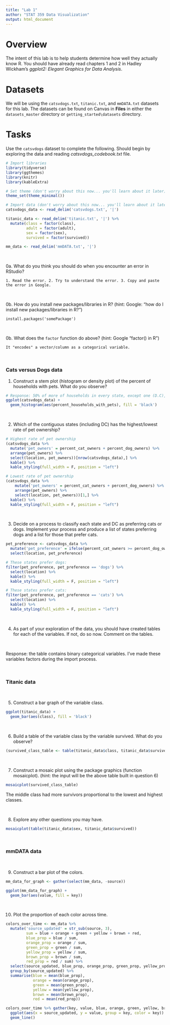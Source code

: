 ```yaml
---
title: "Lab 1"
author: "STAT 359 Data Visualization"
output: html_document
---
```


# Overview

The intent of this lab is to help students determine how well they actually know R. You should have already read chapters 1 and 2 in Hadley Wickham's *ggplot2: Elegant Graphics for Data Analysis*.

# Datasets 

We will be using the `catsvdogs.txt`, `titanic.txt`, and `mmDATA.txt` datasets for this lab. The datasets can be found on Canvas in **Files** in either the `datasets_master` directory or `getting_started\datasets` directory. 

# Tasks

Use the `catsvdogs` dataset to complete the following. Should begin by exploring the data and reading *catsvdogs_codebook.txt* file.
  
```r
# Import libraries
library(tidyverse)
library(ggthemes)
library(knitr)
library(kableExtra)

# Set theme (don't worry about this now... you'll learn about it later)
theme_set(theme_minimal())

# Import data (don't worry about this now... you'll learn about it later)
catsvdogs_data <- read_delim('catsvdogs.txt', '|')

titanic_data <- read_delim('titanic.txt', '|') %>% 
  mutate(class = factor(class),
         adult = factor(adult),
         sex = factor(sex),
         survived = factor(survived))

mm_data <- read_delim('mmDATA.txt', '|')
```

<br>

0a. What do you think you should do when you encounter an error in RStudio? 

`1. Read the error. 2. Try to understand the error. 3. Copy and paste the error in Google.`

<br>

0b. How do you install new packages/libraries in R? (hint: Google: "how do I install new packages/libraries in R?")

`install.packages('somePackage')`

<br>

0b. What does the `factor` function do above? (hint: Google "factor() in R")

`It "encodes" a vector/column as a categorical variable.`

<br>

### Cats versus Dogs data

1. Construct a stem plot (histogram or density plot) of the percent of households with pets. What do you observe?

```r
# Response: 50% of more of households in every state, except one (D.C), have pets
ggplot(catsvdogs_data) +
  geom_histogram(aes(percent_households_with_pets), fill = 'black')
```

<br>

2.  Which of the contiguous states (including DC) has the highest/lowest rate of pet ownership?

```r
# Highest rate of pet ownership
(catsvdogs_data %>% 
  mutate('pet_owners' = percent_cat_owners + percent_dog_owners) %>% 
  arrange(pet_owners) %>% 
  select(location, pet_owners))[nrow(catsvdogs_data),] %>% 
  kable() %>% 
  kable_styling(full_width = F, position = "left")

# Lowest rate of pet ownership
(catsvdogs_data %>% 
    mutate('pet_owners' = percent_cat_owners + percent_dog_owners) %>% 
    arrange(pet_owners) %>% 
    select(location, pet_owners))[1,] %>% 
  kable() %>% 
  kable_styling(full_width = F, position = "left")
```

<br>

3. Decide on a process to classify each state and DC as preferring cats or dogs. Implement your process and produce a list of states preferring dogs and a list for those that prefer cats.

```r
pet_preference <- catsvdogs_data %>% 
  mutate('pet_preference' = ifelse(percent_cat_owners >= percent_dog_owners, 'cats', 'dogs')) %>% 
  select(location, pet_preference)

# These states prefer dogs:
filter(pet_preference, pet_preference == 'dogs') %>% 
  select(location) %>% 
  kable() %>% 
  kable_styling(full_width = F, position = "left")

# These states prefer cats:
filter(pet_preference, pet_preference == 'cats') %>% 
  select(location) %>% 
  kable() %>% 
  kable_styling(full_width = F, position = "left")
```

<br>

4. As part of your exploration of the data, you should have created tables for each of the variables. If not, do so now. Comment on the tables.

<br>

Response: the table contains binary categorical variables. I've made these variables factors during the import process.

<br>

### Titanic data

<br>

5. Construct a bar graph of the variable class.

```r
ggplot(titanic_data) + 
  geom_bar(aes(class), fill = 'black')
```

<br>

6. Build a table of the variable class by the variable survived. What do you observe?

```r
(survived_class_table <- table(titanic_data$class, titanic_data$survived))
```

<br>

7. Construct a mosaic plot using the package graphics (function mosaicplot). (hint: the input will be the above table built in question 6)

```r
mosaicplot(survived_class_table)
```

The middle class had more survivors proportional to the lowest and highest classes.

<br>

8. Explore any other questions you may have.

```r
mosaicplot(table(titanic_data$sex, titanic_data$survived))
```

<br>

### mmDATA data

<br>

9. Construct a bar plot of the colors.

```r
mm_data_for_graph <- gather(select(mm_data, -source))

ggplot(mm_data_for_graph) +
  geom_bar(aes(value, fill = key))
```

<br>

10. Plot the proportion of each color across time.

```r
colors_over_time <- mm_data %>% 
  mutate('source_updated' = str_sub(source, 3),
         sum = blue + orange + green + yellow + brown + red,
         blue_prop = blue / sum,
         orange_prop = orange / sum,
         green_prop = green / sum, 
         yellow_prop = yellow / sum,
         brown_prop = brown / sum,
         red_prop = red / sum) %>% 
  select(source_updated, blue_prop, orange_prop, green_prop, yellow_prop, brown_prop, red_prop) %>% 
  group_by(source_updated) %>% 
  summarise(blue = mean(blue_prop),
            orange = mean(orange_prop),
            green = mean(green_prop),
            yellow = mean(yellow_prop),
            brown = mean(brown_prop),
            red = mean(red_prop))

colors_over_time %>% gather(key, value, blue, orange, green, yellow, brown, red) %>% 
  ggplot(aes(x = source_updated, y = value, group = key, color = key)) +
  geom_line()
```
